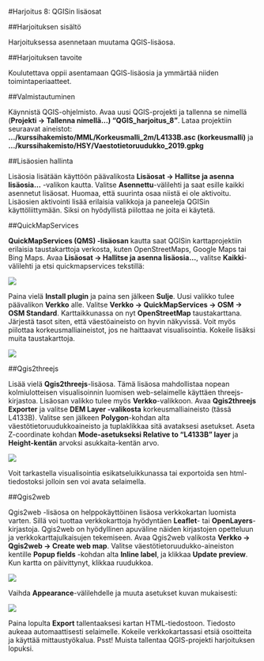 #Harjoitus 8: QGISin lisäosat

##Harjoituksen sisältö

Harjoituksessa asennetaan muutama QGIS-lisäosa.

##Harjoituksen tavoite

Koulutettava oppii asentamaan QGIS-lisäosia ja ymmärtää niiden toimintaperiaatteet.


##Valmistautuminen

Käynnistä QGIS-ohjelmisto. Avaa uusi QGIS-projekti ja tallenna se nimellä  (**Projekti → Tallenna nimellä…) “QGIS_harjoitus_8”**.
Lataa projektiin seuraavat aineistot:
**.../kurssihakemisto/MML/Korkeusmalli_2m/L4133B.asc (korkeusmalli)** ja
**.../kurssihakemisto/HSY/Vaestotietoruudukko_2019.gpkg**

##Lisäosien hallinta

Lisäosia  lisätään käyttöön päävalikosta **Lisäosat → Hallitse ja asenna lisäosia…** -valikon kautta.
Valitse **Asennettu**-välilehti ja saat esille kaikki asennetut lisäosat. Huomaa, että suurinta osaa niistä ei ole aktivoitu. Lisäosien aktivointi lisää erilaisia valikkoja ja paneeleja QGISin käyttöliittymään. Siksi on hyödyllistä piilottaa ne joita ei käytetä.

##QuickMapServices

**QuickMapServices (QMS) -lisäosan** kautta saat QGISin karttaprojektiin erilaisia taustakarttoja verkosta, kuten OpenStreetMaps, Google Maps tai Bing Maps.
Avaa **Lisäosat → Hallitse ja asenna lisäosia…**, valitse **Kaikki**-välilehti ja etsi quickmapservices tekstillä:

![](img/harjoitus_8/image5.png)

Paina vielä **Install plugin** ja paina sen jälkeen **Sulje**.
Uusi valikko tulee päävalikon **Verkko** alle. Valitse **Verkko → QuickMapServices → OSM → OSM Standard**. Karttaikkunassa on nyt **OpenStreetMap** taustakarttana. Järjestä tasot siten, että väestöaineisto on hyvin näkyvissä. Voit myös piilottaa korkeusmalliaineistot, jos ne haittaavat visualisointia. Kokeile lisäksi muita taustakarttoja.

![](img/harjoitus_8/image4.png)

##Qgis2threejs

Lisää vielä **Qgis2threejs**-lisäosa. Tämä lisäosa mahdollistaa nopean kolmiulotteisen visualisoinnin luomisen web-selaimelle käyttäen threejs-kirjastoa. Lisäosan valikko tulee myös **Verkko**-valikkoon. Avaa **Qgis2threejs Exporter** ja valitse **DEM Layer -valikosta** korkeusmalliaineisto (tässä L4133B). Valitse sen jälkeen **Polygon**-kohdan alta väestötietoruudukkoaineisto ja tuplaklikkaa sitä avataksesi asetukset. Aseta Z-coordinate kohdan **Mode-asetukseksi Relative to “L4133B” layer** ja **Height-kentän** arvoksi asukkaita-kentän arvo.

![](img/harjoitus_8/image1.png)

Voit tarkastella visualisointia esikatseluikkunassa tai exportoida sen html-tiedostoksi jolloin sen voi avata selaimella.

##Qgis2web

Qgis2web -lisäosa on helppokäyttöinen lisäosa verkkokartan luomista varten. Sillä voi tuottaa verkkokarttoja hyödyntäen **Leaflet**- tai **OpenLayers**-kirjastoja. Qgis2web on hyödyllinen apuväline näiden kirjastojen opetteluun ja verkkokarttajulkaisujen tekemiseen.
Avaa Qgis2web valikosta **Verkko → Qgis2web → Create web map**. Valitse väestötietoruudukko-aineiston kentille **Popup fields** -kohdan alta **Inline label**, ja klikkaa **Update preview**. Kun kartta on päivittynyt, klikkaa ruudukkoa.

![](img/harjoitus_8/image2.png)

Vaihda **Appearance**-välilehdelle ja muuta asetukset kuvan mukaisesti:

![](img/harjoitus_8/image6.png)

Paina lopulta **Export** tallentaaksesi kartan HTML-tiedostoon. Tiedosto aukeaa automaattisesti selaimelle. Kokeile verkkokartassasi etsiä osoitteita ja käyttää mittaustyökalua.
Psst! Muista tallentaa QGIS-projekti harjoituksen lopuksi.


